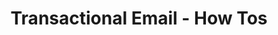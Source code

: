 ---
title: Transactional Email - How Tos
description: Practical guides for using Scaleway Transactional Email.
---